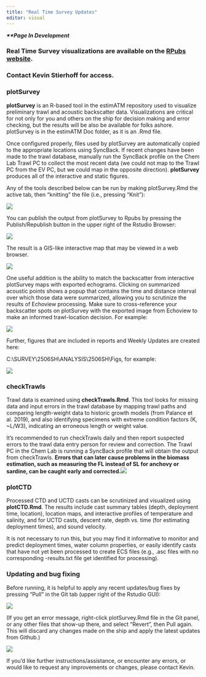 ```yaml
---
title: "Real Time Survey Updates"
editor: visual
---
```


***\*\*Page In Development***

### **Real Time Survey visualizations are available on the [RPubs website](https://docs.google.com/document/d/1kre1jBTgWYkK9RLLY2TniHPGULI2tXEUwV3dnzZtlsY/edit?tab=t.0).**

### **Contact Kevin Stierhoff for access.**

### plotSurvey

**plotSurvey** is an R-based tool in the estimATM repository used to visualize preliminary trawl and acoustic backscatter data. Visualizations are critical for not only for you and others on the ship for decision making and error checking, but the results will be also be available for folks ashore. plotSurvey is in the estimATM Doc folder, as it is an .Rmd file.

Once configured properly, files used by plotSurvey are automatically copied to the appropriate locations using SyncBack. If recent changes have been made to the trawl database, manually run the SyncBack profile on the Chem Lab Trawl PC to collect the most recent data (we could not map to the Trawl PC from the EV PC, but we could map in the opposite direction). **plotSurvey** produces all of the interactive and static figures.

Any of the tools described below can be run by making plotSurvey.Rmd the active tab, then “knitting” the file (i.e., pressing “Knit”):

![](images/clipboard-979343844.png)

You can publish the output from plotSurvey to Rpubs by pressing the Publish/Republish button in the upper right of the Rstudio Browser: 

![](images/clipboard-1392308446.png)

The result is a GIS-like interactive map that may be viewed in a web browser.

![](images/clipboard-2080216854.png)

One useful addition is the ability to match the backscatter from interactive plotSurvey maps with exported echograms. Clicking on summarized acoustic points shows a popup that contains the time and distance interval over which those data were summarized, allowing you to scrutinize the results of Echoview processing. Make sure to cross-reference your backscatter spots on plotSurvey with the exported image from Echoview to make an informed trawl-location decision. For example:

![](images/clipboard-4245242717.png)

Further, figures that are included in reports and Weekly Updates are created here: 

C:\\SURVEY\\2506SH\\ANALYSIS\\2506SH\\Figs, for example: 

![](images/clipboard-1808093208.png)

### **checkTrawls**

Trawl data is examined using **checkTrawls.Rmd**. This tool looks for missing data and input errors in the trawl database by mapping trawl paths and comparing length-weight data to historic growth models (from Palance et al. 2019), and also identifying specimens with extreme condition factors (K, \~L/W3), indicating an erroneous length or weight value.

It’s recommended to run checkTrawls daily and then report suspected errors to the trawl data entry person for review and correction. The Trawl PC in the Chem Lab is running a SyncBack profile that will obtain the output from checkTrawls. **Errors that can later cause problems in the biomass estimation, such as measuring the FL instead of SL for anchovy or sardine, can be caught early and corrected.**![](https://lh7-rt.googleusercontent.com/docsz/AD_4nXcAHnQgbvWTVbgdJVxLelYtSDWGwdu-gPzomlWeHfVH-pIYkIYa7fr8nyuojAItX-nU4bVK5CgNvzuK_1ENjQ9yZR9aOHVc9a08BZ42I05-JcwjTTYNBr6Rv8pbqEpf9QTcud_bpg?key=v4i50QTXnabLObIC-UOWXA)

### plotCTD

Processed CTD and UCTD casts can be scrutinized and visualized using **plotCTD.Rmd**. The results include cast summary tables (depth, deployment time, location), location maps, and interactive profiles of temperature and salinity, and for UCTD casts, descent rate, depth vs. time (for estimating deployment times), and sound velocity. 

It is not necessary to run this, but you may find it informative to monitor and predict deployment times, water column properties, or easily identify casts that have not yet been processed to create ECS files (e.g., .asc files with no corresponding -results.txt file get identified for processing).

### Updating and bug fixing

Before running, it is helpful to apply any recent updates/bug fixes by pressing “Pull” in the Git tab (upper right of the Rstudio GUI):

![](images/clipboard-4199207699.png)

(If you get an error message, right-click plotSurvey.Rmd file in the Git panel, or any other files that show-up there, and select “Revert”, then Pull again. This will discard any changes made on the ship and apply the latest updates from Github.)

![](images/clipboard-2942454216.png)

If you’d like further instructions/assistance, or encounter any errors, or would like to request any improvements or changes, please contact Kevin.
